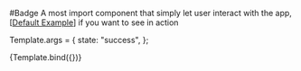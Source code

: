 
<Meta title="Components/Badge" />

#Badge
A most import component that simply let user interact with the app, [[Default
Example](/docs/components-badge-example--success)] if you want to see in action

Template.args = {
    state: "success",
};

<Story name="Introduction" args={{}}>
    {Template.bind({})}
</Story>

